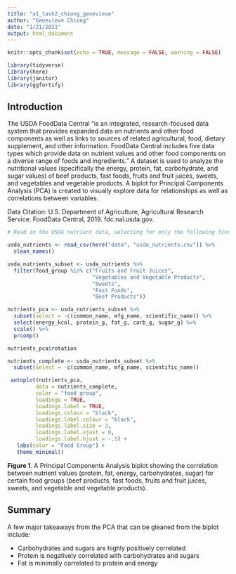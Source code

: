 ```yaml
---
title: "a1_task2_chiong_genevieve"
author: "Genevieve Chiong"
date: "1/21/2021"
output: html_document
---
```


```r
knitr::opts_chunk$set(echo = TRUE, message = FALSE, warning = FALSE)

library(tidyverse)
library(here)
library(janitor)
library(ggfortify)
```

## Introduction

The USDA FoodData Central "is an integrated, research-focused data system that provides expanded data on nutrients and other food components as well as links to sources of related agricultural, food, dietary supplement, and other information. FoodData Central includes five data types which provide data on nutrient values and other food components on a diverse range of foods and ingredients." A dataset is used to analyze the nutritional values (specifically the energy, protein, fat, carbohydrate, and sugar values) of beef products, fast foods, fruits and fruit juices, sweets, and vegetables and vegetable products. A biplot for Principal Components Analysis (PCA) is created to visually explore data for relationships as well as correlations between variables. 

Data Citation: U.S. Department of Agriculture, Agricultural Research Service. FoodData Central, 2019. fdc.nal.usda.gov. 

```r
# Read in the USDA nutrient data, selecting for only the following five food groups: Fruits and Fruit Juices, Vegetables and Vegetable PRoducts, Sweets, Fast Foods, and Beef Products 

usda_nutrients <- read_csv(here("data", "usda_nutrients.csv")) %>% 
  clean_names() 

usda_nutrients_subset <- usda_nutrients %>%  
  filter(food_group %in% c("Fruits and Fruit Juices", 
                           "Vegetables and Vegetable Products", 
                           "Sweets", 
                           "Fast Foods", 
                           "Beef Products")) 

nutrients_pca <- usda_nutrients_subset %>% 
  subset(select = -c(common_name, mfg_name, scientific_name)) %>% 
  select(energy_kcal, protein_g, fat_g, carb_g, sugar_g) %>% 
  scale() %>% 
  prcomp()

nutrients_pca$rotation

nutrients_complete <- usda_nutrients_subset %>% 
  subset(select = -c(common_name, mfg_name, scientific_name)) 

 autoplot(nutrients_pca,
         data = nutrients_complete,
         color = "food_group",
         loadings = TRUE,
         loadings.label = TRUE,
         loadings.colour = "black",
         loadings.label.colour = "black",
         loadings.label.size = 3,
         loadings.label.vjust = 0,
         loadings.label.hjust = -.1) +
   labs(color = "Food Group") +
   theme_minimal() 
```
**Figure 1**. A Principal Components Analysis biplot showing the correlation between nutrient values (protein, fat, energy, carbohydrates, sugar) for certain food groups (beef products, fast foods, fruits and fruit juices, sweets, and vegetable and vegetable products). 


## Summary
A few major takeaways from the PCA that can be gleaned from the biplot include: 

- Carbohydrates and sugars are highly positively correlated 
- Protein is negatively correlated with carbohydrates and sugars
- Fat is minimally correlated to protein and energy 
  








